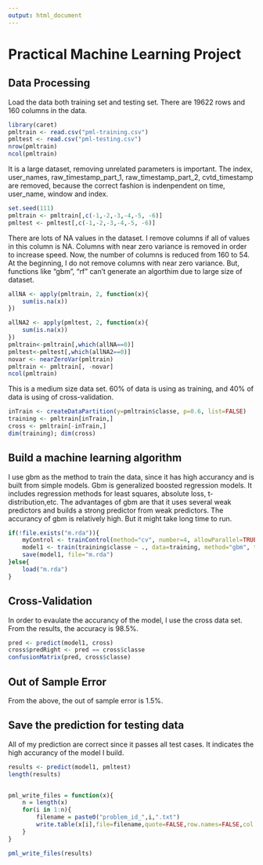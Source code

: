 ```yaml
---
output: html_document
---
```

# Practical Machine Learning Project

## Data Processing

Load the data both training set and testing set. There are 19622 rows and 160 columns in the data.
```r
library(caret)
pmltrain <- read.csv("pml-training.csv")
pmltest <- read.csv("pml-testing.csv")
nrow(pmltrain)
ncol(pmltrain)
```

It is a large dataset, removing unrelated parameters is important. The index, user_names, raw_timestamp_part_1, raw_timestamp_part_2, cvtd_timestamp are removed, because the correct fashion is indenpendent on time, user_name, window and index. 

```r
set.seed(111)
pmltrain <- pmltrain[,c(-1,-2,-3,-4,-5, -6)]
pmltest <- pmltest[,c(-1,-2,-3,-4,-5, -6)]
```

There are lots of NA values in the dataset. I remove columns if all of values in this column is NA. Columns with near zero variance is removed in order to increase speed. Now, the number of columns is reduced from 160 to 54. At the beginning, I do not remove columns with near zero variance. But, functions like "gbm", "rf" can't generate an algorthim due to large size of dataset. 
```r
allNA <- apply(pmltrain, 2, function(x){
    sum(is.na(x))
})

allNA2 <- apply(pmltest, 2, function(x){
    sum(is.na(x))
})
pmltrain<-pmltrain[,which(allNA==0)]
pmltest<-pmltest[,which(allNA2==0)]
novar <- nearZeroVar(pmltrain)
pmltrain <- pmltrain[, -novar]
ncol(pmltrain)
```

This is a medium size data set. 60% of data is using as training, and 40% of data is using of cross-validation.

```r
inTrain <- createDataPartition(y=pmltrain$classe, p=0.6, list=FALSE)
training <- pmltrain[inTrain,]
cross <- pmltrain[-inTrain,]
dim(training); dim(cross)
```

## Build a machine learning algorithm

I use gbm as the method to train the data, since it has high accurancy and is built from simple models. Gbm is generalized boosted regression models. It includes regression methods for least squares, absolute loss, t-distribution,etc. The advantages of gbm are that it uses several weak predictors and builds a strong predictor from weak predictors. The accurancy of gbm is relatively high. But it might take long time to run.


```r
if(!file.exists("m.rda")){
    myControl <- trainControl(method="cv", number=4, allowParallel=TRUE)
    model1 <- train(training$classe ~ ., data=training, method="gbm", trControl=myControl)
    save(model1, file="m.rda")
}else{
    load("m.rda")
}
```

## Cross-Validation
In order to evaulate the accurancy of the model, I use the cross data set. From the results, the accuracy is 98.5%.
```r
pred <- predict(model1, cross)
cross$predRight <- pred == cross$classe
confusionMatrix(pred, cross$classe)
```

## Out of Sample Error

From the above, the out of sample error is 1.5%.

## Save the prediction for testing data

All of my prediction are correct since it passes all test cases. It indicates the high accurancy of the model I build.
```r
results <- predict(model1, pmltest)
length(results)


pml_write_files = function(x){
    n = length(x)
    for(i in 1:n){
        filename = paste0("problem_id_",i,".txt")
        write.table(x[i],file=filename,quote=FALSE,row.names=FALSE,col.names=FALSE)
    }
}

pml_write_files(results)
```